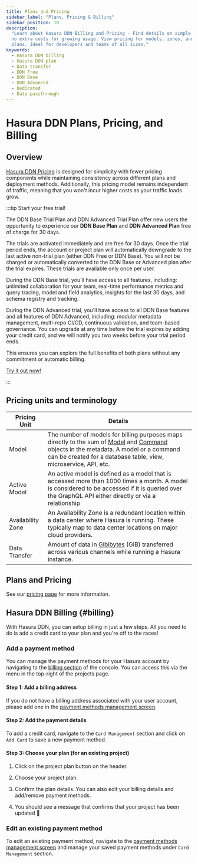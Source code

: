 ```yaml
---
title: Plans and Pricing
sidebar_label: "Plans, Pricing & Billing"
sidebar_position: 10
description:
  "Learn about Hasura DDN Billing and Pricing - Find details on simple, consistent pricing independent of traffic, with
  no extra costs for growing usage. View pricing for models, zones, and data transfers across free, base, and advanced
  plans. Ideal for developers and teams of all sizes."
keywords:
  - Hasura DDN billing
  - Hasura DDN plan
  - Data transfer
  - DDN Free
  - DDN Base
  - DDN Advanced
  - Dedicated
  - Data passthrough
---
```



# Hasura DDN Plans, Pricing, and Billing

## Overview

[Hasura DDN Pricing](https://hasura.io/pricing/v3) is designed for simplicity with fewer pricing components while
maintaining consistency across different plans and deployment methods. Additionally, this pricing model remains
independent of traffic, meaning that you won't incur higher costs as your traffic loads grow.

:::tip Start your free trial!

The DDN Base Trial Plan and DDN Advanced Trial Plan offer new users the opportunity to experience our **DDN Base Plan**
and **DDN Advanced Plan** free of charge for 30 days.

The trials are activated immediately and are free for 30 days. Once the trial period ends, the account or project plan
will automatically downgrade to the last active non-trial plan (either DDN Free or DDN Base). You will not be charged or
automatically converted to the DDN Base or Advanced plan after the trial expires. These trials are available only once
per user.

During the DDN Base trial, you'll have access to all features, including: unlimited collaboration for your team,
real-time performance metrics and query tracing, model and field analytics, insights for the last 30 days, and schema
registry and tracking.

During the DDN Advanced trial, you'll have access to all DDN Base features and all features of DDN Advanced, including:
modular metadata management, multi-repo CI/CD, continuous validation, and team-based governance. You can upgrade at any
time before the trial expires by adding your credit card, and we will notify you two weeks before your trial period
ends.

This ensures you can explore the full benefits of both plans without any commitment or automatic billing.

[Try it out now!](https://hasura.io/pricing/v3)

:::

## Pricing units and terminology

| Pricing Unit      | Details                                                                                                                                                                                                                                                                                            |
| ----------------- | -------------------------------------------------------------------------------------------------------------------------------------------------------------------------------------------------------------------------------------------------------------------------------------------------- |
| Model             | The number of models for billing purposes maps directly to the sum of [Model](/reference/metadata-reference/models.mdx) and [Command](/reference/metadata-reference/commands.mdx) objects in the metadata. A model or a command can be created for a database table, view, microservice, API, etc. |
| Active Model      | An active model is defined as a model that is accessed more than 1000 times a month. A model is considered to be accessed if it is queried over the GraphQL API either directly or via a relationship                                                                                              |
| Availability Zone | An Availability Zone is a redundant location within a data center where Hasura is running. These typically map to data center locations on major cloud providers.                                                                                                                                  |
| Data Transfer     | Amount of data in [Gibibytes](https://simple.wikipedia.org/wiki/Gibibyte) (GiB) transferred across various channels while running a Hasura instance.                                                                                                                                               |

## Plans and Pricing

See our [pricing page](https://hasura.io/pricing) for more information.

## Hasura DDN Billing {#billing}

With Hasura DDN, you can setup billing in just a few steps. All you need to do is add a credit card to your plan and
you're off to the races!

### Add a payment method

You can manage the payment methods for your Hasura account by navigating to the
[billing section](https://console.hasura.io/billing "go to billing") of the console. You can access this via the menu in
the top-right of the projects page.

<Thumbnail src="/img/billing/billing-option.png" alt="Go to billing" />

#### Step 1: Add a billing address

If you do not have a billing address associated with your user account, please add one in the
[payment methods management screen](https://console.hasura.io/billing/payment-methods "edit billing address").

<Thumbnail src="/img/billing/add-billing-details.png" alt="add billing info" />

#### Step 2: Add the payment details

To add a credit card, navigate to the `Card Management` section and click on `Add Card` to save a new payment method.

#### Step 3: Choose your plan (for an existing project)

1. Click on the project plan button on the header.

   <Thumbnail src="/img/billing/project-plan-header.png" alt="add card" />

2. Choose your project plan.

   <Thumbnail src="/img/billing/select-subscription.png" alt="select plan" />

3. Confirm the plan details. You can also edit your billing details and add/remove payment methods.

   <Thumbnail src="/img/billing/confirm-plan.png" alt="confirm plan" />

4. You should see a message that confirms that your project has been updated 🎉

### Edit an existing payment method

To edit an existing payment method, navigate to the
[payment methods management screen](https://console.hasura.io/billing/payment-methods "edit billing address") and manage
your saved payment methods under `Card Management` section.

<Thumbnail src="/img/billing/edit-existing-payment-methods.png" alt="edit card" />
